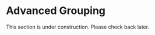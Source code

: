 # Advanced Grouping
This section is under construction. Please check back later.

<!-- # Advanced Grouping

Grouping by arrival time group_by_arrival_time = True¶

We can group participants by arrival time by setting the attribute group_by_arrival_time = True directly under a WaitPage.

Things to consider

    group_by_arrival_time is defined on pages.py under a page class, unlike previous matching commands.

    group_by_arrival_time copies the group structure to future rounds. If a group is rematched, the value is overwritten.

    group_by_arrival_time works only if the WaitPage is the first page in the app

    You can use is_displayed to keep the group structure in the first round only (but every player should see the page)

     class GroupPage(WaitPage):
         group_by_arrival_time = True

         def is_displayed(self):
             return self.round_number == 1

If group_by_arrival_time = True all players will be initially in the same group when creating_session runs.

id_in_group is not assigned in order participants arrive

A group’s id_in_subsession is not necessarily goes from 1 to number of groups. In each grouping a new number is created. -->